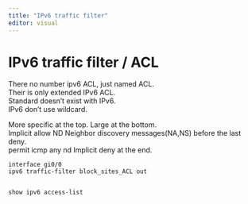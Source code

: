 ```yaml
---
title: "IPv6 traffic filter"
editor: visual
---
```


# IPv6 traffic filter / ACL

There no number ipv6 ACL, just named ACL.\
Their is only extended IPv6 ACL.\
Standard doesn't exist with IPv6.\
IPv6 don't use wildcard.

More specific at the top. Large at the bottom.  
Implicit allow ND Neighbor discovery messages(NA,NS) before the last deny.  
permit icmp any nd 
Implicit deny at the end.

```         
interface gi0/0
ipv6 traffic-filter block_sites_ACL out


show ipv6 access-list
```
